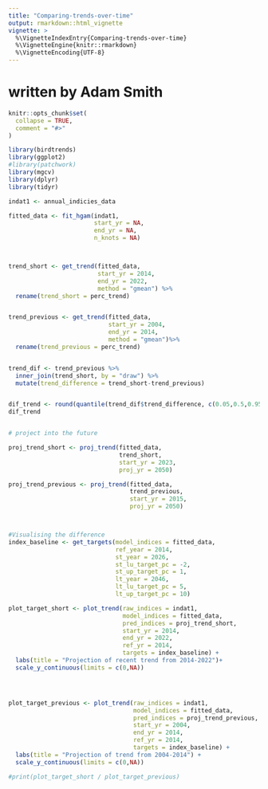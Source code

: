 ```yaml
---
title: "Comparing-trends-over-time"
output: rmarkdown::html_vignette
vignette: >
  %\VignetteIndexEntry{Comparing-trends-over-time}
  %\VignetteEngine{knitr::rmarkdown}
  %\VignetteEncoding{UTF-8}
---
```


# written by Adam Smith 

```r
knitr::opts_chunk$set(
  collapse = TRUE,
  comment = "#>"
)
```

```r
library(birdtrends)
library(ggplot2)
#library(patchwork)
library(mgcv)
library(dplyr)
library(tidyr)


```

```r

indat1 <- annual_indicies_data

fitted_data <- fit_hgam(indat1,
                        start_yr = NA,
                        end_yr = NA,
                        n_knots = NA)



trend_short <- get_trend(fitted_data,
                         start_yr = 2014,
                         end_yr = 2022,
                         method = "gmean") %>% 
  rename(trend_short = perc_trend)


trend_previous <- get_trend(fitted_data,
                            start_yr = 2004,
                            end_yr = 2014,
                            method = "gmean")%>%
  rename(trend_previous = perc_trend)


trend_dif <- trend_previous %>%
  inner_join(trend_short, by = "draw") %>%
  mutate(trend_difference = trend_short-trend_previous)


dif_trend <- round(quantile(trend_dif$trend_difference, c(0.05,0.5,0.95)),2)
dif_trend


# project into the future 

proj_trend_short <- proj_trend(fitted_data,
                               trend_short,
                               start_yr = 2023,
                               proj_yr = 2050)

proj_trend_previous <- proj_trend(fitted_data,
                                  trend_previous,
                                  start_yr = 2015,
                                  proj_yr = 2050)



#Visualising the difference
index_baseline <- get_targets(model_indices = fitted_data,
                              ref_year = 2014,
                              st_year = 2026,
                              st_lu_target_pc = -2,
                              st_up_target_pc = 1,
                              lt_year = 2046,
                              lt_lu_target_pc = 5,
                              lt_up_target_pc = 10)

plot_target_short <- plot_trend(raw_indices = indat1,
                                model_indices = fitted_data,
                                pred_indices = proj_trend_short,
                                start_yr = 2014,
                                end_yr = 2022,
                                ref_yr = 2014,
                                targets = index_baseline) +
  labs(title = "Projection of recent trend from 2014-2022")+
  scale_y_continuous(limits = c(0,NA))




plot_target_previous <- plot_trend(raw_indices = indat1,
                                   model_indices = fitted_data,
                                   pred_indices = proj_trend_previous,
                                   start_yr = 2004,
                                   end_yr = 2014,
                                   ref_yr = 2014,
                                   targets = index_baseline) +
  labs(title = "Projection of trend from 2004-2014") +
  scale_y_continuous(limits = c(0,NA))

#print(plot_target_short / plot_target_previous)

```

